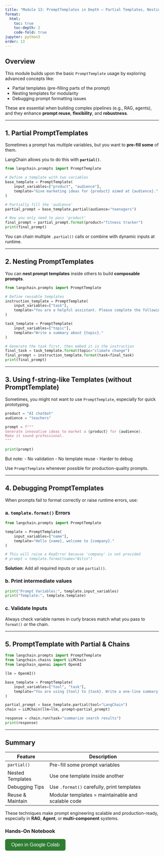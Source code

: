 ```yaml
---
title: "Module 13: PromptTemplates in Depth – Partial Templates, Nesting, Debugging"
format:
  html:
    toc: true
    toc-depth: 2
    code-fold: true
jupyter: python3
order: 13
---
```


## Overview

This module builds upon the basic `PromptTemplate` usage by exploring advanced concepts like:

- Partial templates (pre-filling parts of the prompt)
- Nesting templates for modularity
- Debugging prompt formatting issues

These are essential when building complex pipelines (e.g., RAG, agents), and they enhance **prompt reuse**, **flexibility**, and **robustness**.

---

## 1. Partial PromptTemplates

Sometimes a prompt has multiple variables, but you want to **pre-fill some** of them.

LangChain allows you to do this with **`partial()`**.

```python
from langchain.prompts import PromptTemplate

# Define a template with two variables
base_template = PromptTemplate(
    input_variables=["product", "audience"],
    template="Give marketing ideas for {product} aimed at {audience}."
)

# Partially fill the 'audience'
partial_prompt = base_template.partial(audience="teenagers")

# Now you only need to pass 'product'
final_prompt = partial_prompt.format(product="fitness tracker")
print(final_prompt)
```

::: {.callout-note}
You can chain multiple `.partial()` calls or combine with dynamic inputs at runtime.
:::

---

## 2. Nesting PromptTemplates

You can **nest prompt templates** inside others to build **composable prompts**.

```python
from langchain.prompts import PromptTemplate

# Define reusable templates
instruction_template = PromptTemplate(
    input_variables=["task"],
    template="You are a helpful assistant. Please complete the following task: {task}"
)

task_template = PromptTemplate(
    input_variables=["topic"],
    template="Write a summary about {topic}."
)

# Generate the task first, then embed it in the instruction
final_task = task_template.format(topic="climate change")
final_prompt = instruction_template.format(task=final_task)
print(final_prompt)
```

---

## 3. Using f-string-like Templates (without PromptTemplate)

Sometimes, you might not want to use `PromptTemplate`, especially for quick prototyping.

```python
product = "AI chatbot"
audience = "teachers"

prompt = f"""
Generate innovative ideas to market a {product} for {audience}.
Make it sound professional.
"""

print(prompt)
```

But note:
- No validation
- No template reuse
- Harder to debug

Use `PromptTemplate` whenever possible for production-quality prompts.

---

## 4. Debugging PromptTemplates

When prompts fail to format correctly or raise runtime errors, use:

### a. `template.format()` Errors

```python
from langchain.prompts import PromptTemplate

template = PromptTemplate(
    input_variables=["name"],
    template="Hello {name}, welcome to {company}."
)

# This will raise a KeyError because 'company' is not provided
# prompt = template.format(name="Nitin")
```

**Solution**: Add all required inputs or use `partial()`.

### b. Print intermediate values

```python
print("Prompt Variables:", template.input_variables)
print("Template:", template.template)
```

### c. Validate Inputs

Always check variable names in curly braces match what you pass to `format()` or the chain.

---

## 5. PromptTemplate with Partial & Chains

```python
from langchain.prompts import PromptTemplate
from langchain.chains import LLMChain
from langchain_openai import OpenAI

llm = OpenAI()

base_template = PromptTemplate(
    input_variables=["tool", "task"],
    template="You are using {tool} to {task}. Write a one-line summary."
)

partial_prompt = base_template.partial(tool="LangChain")
chain = LLMChain(llm=llm, prompt=partial_prompt)

response = chain.run(task="summarize search results")
print(response)
```

---

## Summary

| Feature              | Description                                           |
|---------------------|-------------------------------------------------------|
| `partial()`         | Pre-fill some prompt variables                        |
| Nested Templates    | Use one template inside another                       |
| Debugging Tips      | Use `.format()` carefully, print templates            |
| Reuse & Maintain    | Modular templates = maintainable and scalable code    |

These techniques make prompt engineering scalable and production-ready, especially in **RAG**, **Agent**, or **multi-component** systems.


###  Hands-On Notebook

<a href="https://colab.research.google.com/drive/1pD2K8ya9c6su-wjGI81utQGpFvgkWr8p?usp=sharing" target="_blank">
  <button style="padding: 10px 20px; background-color: #2e7d32; color: white; border: none; border-radius: 6px; font-size: 16px;">
     Open in Google Colab
  </button>
</a>

